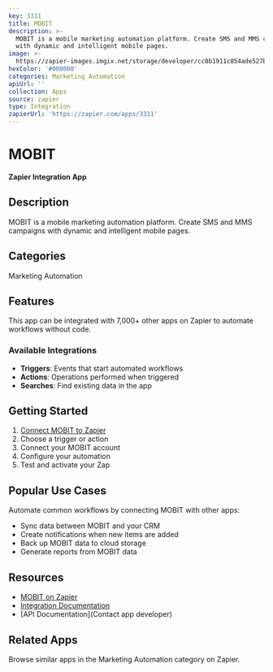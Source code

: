 ```yaml
---
key: 3311
title: MOBIT
description: >-
  MOBIT is a mobile marketing automation platform. Create SMS and MMS campaigns
  with dynamic and intelligent mobile pages.
image: >-
  https://zapier-images.imgix.net/storage/developer/cc8b1911c854ade527bc4b06b4b252fc.png?auto=format%2Ccompress&ixlib=python-3.0.0&q=50
hexColor: '#000000'
categories: Marketing Automation
apiUrl: ''
collection: Apps
source: zapier
type: Integration
zapierUrl: 'https://zapier.com/apps/3311'
---
```

# MOBIT

**Zapier Integration App**

## Description

MOBIT is a mobile marketing automation platform. Create SMS and MMS campaigns with dynamic and intelligent mobile pages.

## Categories

Marketing Automation

## Features

This app can be integrated with 7,000+ other apps on Zapier to automate workflows without code.

### Available Integrations

- **Triggers**: Events that start automated workflows
- **Actions**: Operations performed when triggered
- **Searches**: Find existing data in the app

## Getting Started

1. [Connect MOBIT to Zapier](https://zapier.com/apps/3311)
2. Choose a trigger or action
3. Connect your MOBIT account
4. Configure your automation
5. Test and activate your Zap

## Popular Use Cases

Automate common workflows by connecting MOBIT with other apps:

- Sync data between MOBIT and your CRM
- Create notifications when new items are added
- Back up MOBIT data to cloud storage
- Generate reports from MOBIT data

## Resources

- [MOBIT on Zapier](https://zapier.com/apps/3311)
- [Integration Documentation](https://zapier.com/apps/3311/integrations)
- [API Documentation](Contact app developer)

## Related Apps

Browse similar apps in the Marketing Automation category on Zapier.
